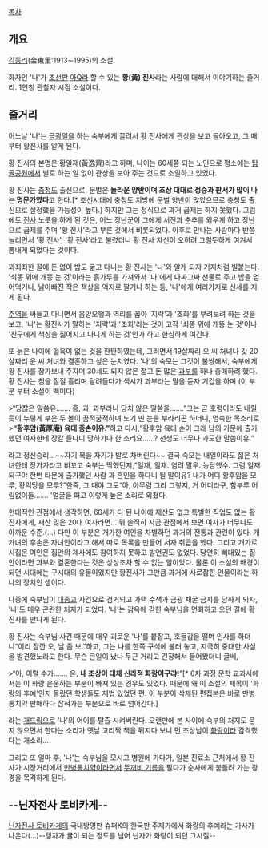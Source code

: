 [[목차]]
== 개요 ==
[[김동리]](金東里:1913∼1995)의 소설.

화자인 '나'가 [[조선]]판 [[아Q]]라 할 수 있는 '''황(黃) 진사'''라는 사람에 대해서 이야기하는 줄거리. 1인칭 관찰자 시점 소설이다.

== 줄거리 ==
어느날 '나'는 [[금광]]일을 하는 숙부에게 끌려서 황 진사에게 관상을 보고 돌아오고, 그 때부터 황진사를 알게 된다.

황 진사의 본명은 황일재(黃逸齊)라고 하며, 나이는 60세쯤 되는 노인으로 평소에는 [[탑골공원]]에서 별로 하는 일 없이 관상을 보아 주는 것으로 소일하고 있었다. 

황 진사는 [[충청도]] 출신으로, 문벌은 '''놀라운 양반이며 조상 대대로 정승과 판서가 많이 나는 명문가였다'''고 한다.[* 조선시대에 충청도 지방에 문벌 양반이 많았으므로 충청도 출신으로 설정했을 가능성이 높다.] 하지만 그는 정식으로 과거 급제는 하지 못했다. 그럼에도 [[진사]] 노릇을 하게 된 것은, 어느 장난꾼이 그에게 서전과 춘추를 외우게 하고 장난으로 급제를 주며 '황 진사'라고 부른 것에서 비롯되었다. 이후로 만나는 사람마다 반쯤 놀리면서 '황 진사', '황 진사'라고 불렀더니 황 진사 자신이 오히려 그럴듯하게 여겨서 뽐내게 되었다는 것이다.

꾀죄죄한 꼴에 돈 없이 밥도 굶고 다니는 황 진사는 '나'와 알게 되자 거지처럼 빌붙는다. '쇠똥 위에 개똥 눈 것'이라는 흙가루를 가져와서 '나'에게 다짜고짜 선물로 주고 밥을 얻어먹거나, 낡아빠진 작은 책상을 억지로 팔거나 하는 등, '나'에게 여러가지로 신세를 지게 된다.

[[주역]]을 싸들고 다니면서 음양오행과 역리를 꼽아 '지략'과 '조화'를 부려보려 하는 것을 보고, '나'는 황진사가 말하는 '지략'과 '조화'라는 것이 고작 '쇠똥 위에 개똥 눈 것'이나 '친구에게 책상을 짊어지고 다니게 하는 것'인가 하고 한심하게 여긴다.

또 늙은 나이에 혈육이 없는 것을 한탄하였는데, 그러면서 19살짜리 오 씨 처녀나 갓 20살짜리 윤 씨 처녀와 결혼하고 싶은 눈치였다. '나'의 숙모는 그것이 불쌍해서, 숙부에게 황 진사를 장가보내 주자며 30세도 되지 않은 젊고 돈 많은 [[과부]]를 하나 중매하려 했다. 황 진사는 침을 질질 흘리며 달려들다가 색시가 과부라는 말을 듣자 기겁을 하며 (이 부분 부터 소설이 백미다)

>“당찮은 말씀유……. 흥, 과, 과부라니 당치 않은 말씀을…….”그는 곧 호령이라도 내릴 듯이 누렇게 부은 두 볼이 꿈적꿈적하며 노기 띤 눈을 부라리곤 하더니, 엄숙한 목소리로
>'''“황후암(黃厚庵) 육대 종손이유.”'''하고 다시,“황후암 육대 손이 그래 남의 가문에 출가했던 여자한테 장갈 들다니 당하기나 한 소리요……? 선생도 너무나 과도한 말씀이유.”

라고 정신승리...~~자기 복을 자기가 발로 차버린다~~ 결국 숙모는 내일이라도 젊은 처녀한테 장가가라고 비꼬고 숙부는 딱했던지,“일재, 일재. 염려 말우. 농담했수. 그럼 일재 되구야 한번 타문에 출가했던 사람 과 혼인을 하다니 될 말이유? 내가 어디 황후암을 모루, 황익당을 모루?”한즉, 그 때야 그도“아, 아무렴 그랴 그렇지, 거 어디라구, 함부루 어림없이들……. '얼굴을 펴고 이렇게 높은 소리로 외쳤다.

현대적인 관점에서 생각하면, 60세가 다 된 나이에 재산도 없고 특별한 직업도 없는 황 진사에게, 재산 많은 20대 여자라면... 뭐 솔직히 지금 관점에서 보면 여자가 너무나도 아까운 수준.(…) 다만 이 부분은 개가한 여인을 차별하던 과거의 전통과 관련이 있다. 개가녀의 후손은 자녀안이라고 해서 따로 목록을 만들어 서자 취급을 했다. 그리고 개가로 시집온 여인은 집안의 제사에도 참여하지 못하고 발언권도 없었다. 당연히 뼈대있는 집안이라면 과부와 결혼한다는 것은 상상조차 할 수 없는 일이었다. 물론 이 소설의 배경이 되던 시대에는 구시대의 유물이었지만 황진사가 그만큼 과거에 사로잡힌 인물이라는 하나의 장치인 셈이다.

나중에 숙부님이 [[대종교]] 사건으로 검거되고 가택 수색과 금광 채굴 금지를 당하게 되자, '나'도 매우 곤란한 처지가 되었다. '나'는 감옥에 갇힌 숙부님을 면회하고 오던 길에 황 진사를 만나게 된다.

황 진사는 숙부님 사건 때문에 매우 괴로운 '나'를 붙잡고, 호들갑을 떨며 인사를 하더니“이리 잠깐 오, 날 좀 보.”하고, 그는 나를 한쪽 구석에 불러 놓고, 지극히 중대한 사실을 발견했노라고 한다. 무슨 큰일이 났나 두근 거리고 긴장해서 들어봤더니 글쎄,

>“아, 이럴 수가……. 온, '''내 조상이 대체 신라적 화랑이구랴!'''”[* 6차 과정 문학 교과서에서는 이 화랑 운운하는 부분이 빠져 있는 경우도 있었다. 때문에 왜 이 소설의 제목이 '화랑의 후예'인지 몰랐던 학생들도 제법 있었던 편. 이 부분이 삭제된 편집본은 바로 만병통치약 판매하다 잡혀가는 부분으로 바로 넘어간다.]

라는 [[개드립]]으로 '나'의 어이를 탈출 시켜버린다. 오랜만에 본 사이에 숙부의 처지도 묻지 않으면서 한다는 소리가 옛날 고리짝 책을 뒤지다 보니 먼 조상님이 [[화랑]]이라 감격했다는 개소리...

그리고 또 얼마 후, '나'는 숙부님을 모시고 병원에 가다가, 일본 진료소 근처에서 황 진사가 시장거리에서 [[만병통치약]]이라면서 [[두꺼비 기름]]을 팔다가 순사에게 붙들려 가는 광경을 목격하게 된다.

== --닌자전사 토비카게-- ==

[[닌자전사 토비카게]]의 국내방영판 슈퍼K의 한국판 주제가에서 화랑의 후예라는 가사가 나온다(...)--탱자가 귤이 되는 정도를 넘어 닌자가 화랑이 되던 그시절-- 
